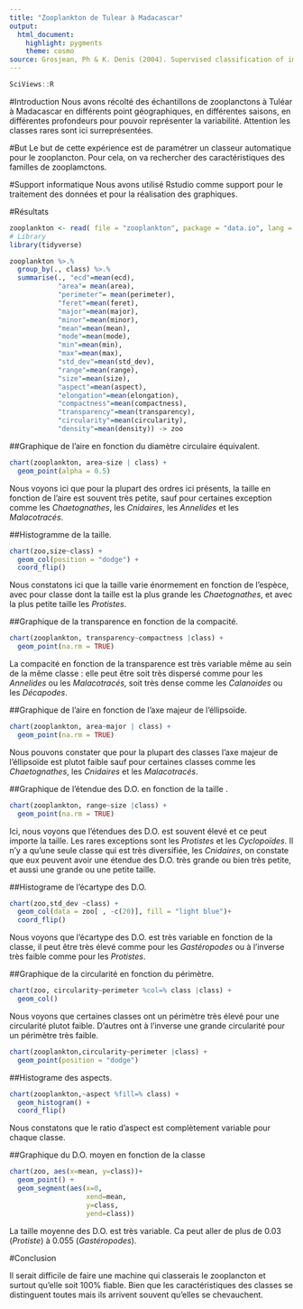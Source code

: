 ```yaml
---
title: "Zooplankton de Tulear à Madacascar"
output:
  html_document:
    highlight: pygments
    theme: cosmo
source: Grosjean, Ph & K. Denis (2004). Supervised classification of images, applied to plankton samples using R and ZooImage. Chap.12 of Data Mining Applications with R. Zhao, Y. & Y. Cen (eds). Elevier. Pp 331-365. https://doi.org/10.1016/C2012-0-00333-X.
---
```


```r
SciViews::R
```
#Introduction
Nous avons récolté des échantillons de zooplanctons à Tuléar à Madacascar en différents point géographiques, en différentes saisons, en différentes profondeurs pour pouvoir représenter la variabilité. Attention les classes rares sont ici surreprésentées.

#But
Le but de cette expérience est de paramétrer un classeur automatique pour le zooplancton. Pour cela, on va rechercher des caractéristiques des familles de zooplamctons.

#Support informatique
Nous avons utilisé Rstudio comme support pour le traitement des données et pour la réalisation des graphiques.

#Résultats

```r
zooplankton <- read( file = "zooplankton", package = "data.io", lang = "fr")
# Library
library(tidyverse)
```

```r
zooplankton %>.%
  group_by(., class) %>.%
  summarise(., "ecd"=mean(ecd),
            "area"= mean(area),
            "perimeter"= mean(perimeter),
            "feret"=mean(feret),
            "major"=mean(major),
            "minor"=mean(minor),
            "mean"=mean(mean),
            "mode"=mean(mode),
            "min"=mean(min),
            "max"=mean(max),
            "std_dev"=mean(std_dev),
            "range"=mean(range),
            "size"=mean(size),
            "aspect"=mean(aspect),
            "elongation"=mean(elongation),
            "compactness"=mean(compactness),
            "transparency"=mean(transparency),
            "circularity"=mean(circularity),
            "density"=mean(density)) -> zoo
```

##Graphique de l'aire en fonction du diamètre circulaire équivalent.
```r
chart(zooplankton, area~size | class) +
  geom_point(alpha = 0.5)
```

Nous voyons ici que pour la plupart des ordres ici présents, la taille en fonction de l'aire est souvent très petite, sauf pour certaines exception comme les *Chaetognathes*, les *Cnidaires*, les *Annelides* et les *Malacotracés*.

##Histogramme de la taille. 

```r
chart(zoo,size~class) +
  geom_col(position = "dodge") +
  coord_flip()
```

Nous constatons ici que la taille varie énormement en fonction de l'espèce, avec pour classe dont la taille est la plus grande les *Chaetognathes*, et avec la plus petite taille les *Protistes*.


##Graphique de la transparence en fonction de la compacité.

```r
chart(zooplankton, transparency~compactness |class) +
  geom_point(na.rm = TRUE)
```

La compacité en fonction de la transparence est très variable même au sein de la même classe : elle peut être soit très dispersé comme pour les *Annelides* ou les *Malacotracés*, soit très dense comme les *Calanoides* ou les *Décapodes*.

##Graphique de l'aire en fonction de l'axe majeur de l'éllipsoïde.

```r
chart(zooplankton, area~major | class) +
  geom_point(na.rm = TRUE)
```
Nous pouvons constater que pour la plupart des classes l'axe majeur de l'éllipsoïde est plutot faible sauf pour certaines classes comme les *Chaetognathes*, les *Cnidaires* et les *Malacotracés*.

##Graphique de l'étendue des D.O. en fonction de la taille .

```r
chart(zooplankton, range~size |class) +
  geom_point(na.rm = TRUE)
```
Ici, nous voyons que l'étendues des D.O. est souvent élevé et ce peut importe la taille. Les rares exceptions sont les *Protistes* et les *Cyclopoïdes*. Il n'y a qu'une seule classe qui est très diversifiée, les *Cnidaires*, on constate que eux peuvent avoir une étendue des D.O. très grande ou bien très petite, et aussi une grande ou une petite taille.

##Histograme de l'écartype des D.O.
```r
chart(zoo,std_dev ~class) +
  geom_col(data = zoo[ , -c(20)], fill = "light blue")+
  coord_flip()
```
Nous voyons que l'écartype des D.O. est très variable en fonction de la classe, il peut être très élevé comme pour les *Gastéropodes* ou à l'inverse très faible comme pour les *Protistes*.

##Graphique de la circularité en fonction du périmètre.

```r
chart(zoo, circularity~perimeter %col=% class |class) +
  geom_col()
```
Nous voyons que certaines classes ont un périmètre très élevé pour une circularité plutot faible. D'autres ont à l'inverse une grande circularité pour un périmètre très faible.

```r
chart(zooplankton,circularity~perimeter |class) +
  geom_point(position = "dodge")
```

##Histograme des aspects.
```r
chart(zooplankton,~aspect %fill=% class) +
  geom_histogram() +
  coord_flip()
```
Nous constatons que le ratio d'aspect est complètement variable pour chaque classe.

##Graphique du D.O. moyen en fonction de la classe

```r
chart(zoo, aes(x=mean, y=class))+
  geom_point() +
  geom_segment(aes(x=0,
                   xend=mean,
                   y=class,
                   yend=class))
``` 
La taille moyenne des D.O. est très variable. Ca peut aller de plus de 0.03 (*Protiste*) à 0.055 (*Gastéropodes*).

#Conclusion

Il serait difficile de faire une machine qui classerais le zooplancton et surtout qu'elle soit 100% fiable. Bien que les caractéristiques des classes se distinguent toutes mais ils arrivent souvent qu'elles se chevauchent.
